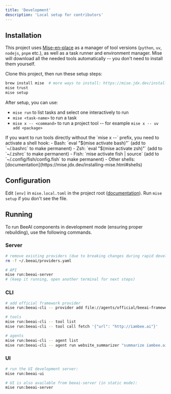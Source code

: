 ```yaml
---
title: 'Development'
description: 'Local setup for contributors'
---
```

## Installation

This project uses [Mise-en-place](https://mise.jdx.dev/) as a manager of tool versions (`python`, `uv`, `nodejs`, `pnpm` etc.), as well as a task runner and environment manager. Mise will download all the needed tools automatically -- you don't need to install them yourself.

Clone this project, then run these setup steps:

```sh
brew install mise  # more ways to install: https://mise.jdx.dev/installing-mise.html
mise trust
mise setup
```

After setup, you can use:
- `mise run` to list tasks and select one interactively to run
- `mise <task-name>` to run a task
- `mise x -- <command>` to run a project tool -- for example `mise x -- uv add <package>`

<Tip>
    If you want to run tools directly without the `mise x --` prefix, you need to activate a shell hook:
    - Bash: `eval "$(mise activate bash)"` (add to `~/.bashrc` to make permanent)
    - Zsh: `eval "$(mise activate zsh)"` (add to `~/.zshrc` to make permanent)
    - Fish: `mise activate fish | source` (add to `~/.config/fish/config.fish` to make permanent)
    - Other shells: [documentation](https://mise.jdx.dev/installing-mise.html#shells)
</Tip>

## Configuration

Edit `[env]` in `mise.local.toml` in the project root ([documentation](https://mise.jdx.dev/environments/)). Run `mise setup` if you don't see the file.

## Running

To run BeeAI components in development mode (ensuring proper rebuilding), use the following commands.

### Server

```sh
# remove existing providers (due to breaking changes during rapid development)
rm -f ~/.beeai/providers.yaml

# API
mise run:beeai-server
# (keep it running, open another terminal for next steps)
```

### CLI

```sh
# add official framework provider
mise run:beeai-cli -- provider add file://agents/official/beeai-framework/beeai-provider.yaml

# tools
mise run:beeai-cli -- tool list
mise run:beeai-cli -- tool call fetch '{"url": "http://iambee.ai"}'

# agents
mise run:beeai-cli -- agent list
mise run:beeai-cli -- agent run website_summarizer "summarize iambee.ai"
```

### UI

```sh
# run the UI development server:
mise run:beeai-ui

# UI is also available from beeai-server (in static mode):
mise run:beeai-server
```